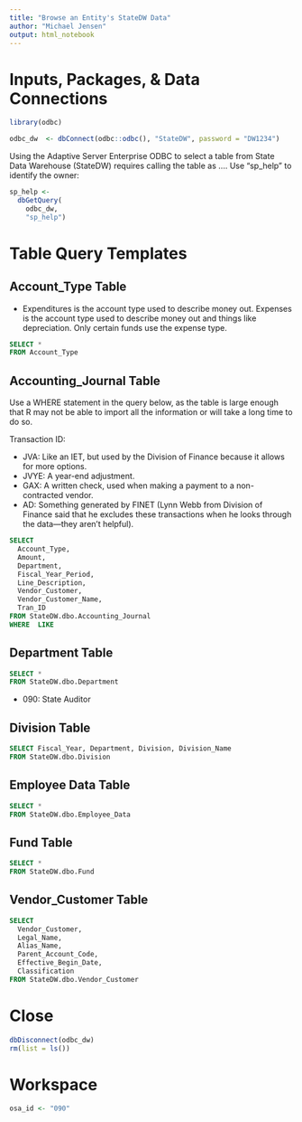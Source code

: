 ```yaml
---
title: "Browse an Entity's StateDW Data"
author: "Michael Jensen"
output: html_notebook
---
```

# Inputs, Packages, & Data Connections

```r
library(odbc)

odbc_dw  <- dbConnect(odbc::odbc(), "StateDW", password = "DW1234")
```

Using the Adaptive Server Enterprise ODBC to select a table from State Data Warehouse (StateDW) requires calling the table as <database>.<owner>.<object_name>.<column_name>. Use "sp_help" to identify the owner:

```r
sp_help <- 
  dbGetQuery(
    odbc_dw,
    "sp_help")
```

# Table Query Templates

## Account_Type Table

* Expenditures is the account type used to describe money out. Expenses is the account type used to describe money out and things like depreciation. Only certain funds use the expense type.

```sql
SELECT *
FROM Account_Type
```

## Accounting_Journal Table

Use a WHERE statement in the query below, as the table is large enough that R may not be able to import all the information or will take a long time to do so.

Transaction ID:

* JVA: Like an IET, but used by the Division of Finance because it allows for more options.
* JVYE: A year-end adjustment.
* GAX: A written check, used when making a payment to a non-contracted vendor.
* AD: Something generated by FINET (Lynn Webb from Division of Finance said that he excludes these transactions when he looks through the data—they aren't helpful).

```sql
SELECT 
  Account_Type,
  Amount,
  Department,
  Fiscal_Year_Period,
  Line_Description,
  Vendor_Customer,
  Vendor_Customer_Name,
  Tran_ID
FROM StateDW.dbo.Accounting_Journal
WHERE  LIKE 
```

## Department Table

```sql
SELECT *
FROM StateDW.dbo.Department
```

* 090: State Auditor

## Division Table

```sql
SELECT Fiscal_Year, Department, Division, Division_Name
FROM StateDW.dbo.Division
```

## Employee Data Table

```sql
SELECT *
FROM StateDW.dbo.Employee_Data
```

## Fund Table

```sql
SELECT *
FROM StateDW.dbo.Fund
```

## Vendor_Customer Table

```sql
SELECT 
  Vendor_Customer,
  Legal_Name, 
  Alias_Name,
  Parent_Account_Code, 
  Effective_Begin_Date,
  Classification
FROM StateDW.dbo.Vendor_Customer
```

# Close

```r
dbDisconnect(odbc_dw)
rm(list = ls())
```

# Workspace

```r
osa_id <- "090"
```